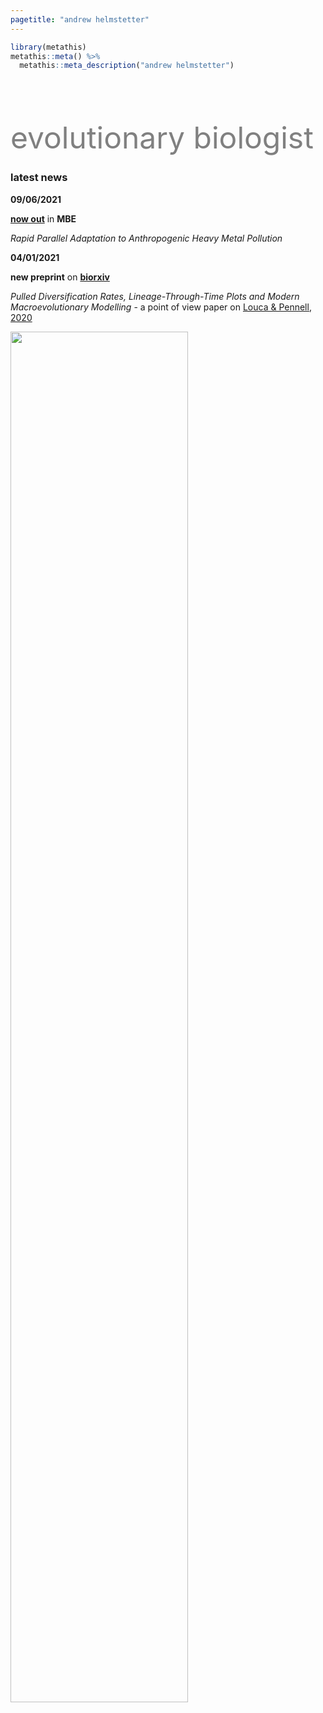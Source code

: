 ```yaml
---
pagetitle: "andrew helmstetter"
---
```


```r
library(metathis)
metathis::meta() %>% 
  metathis::meta_description("andrew helmstetter")
```

<div class="col2" style="padding-top:50px">

<font size="60" color="grey" style="LINE-HEIGHT:60px">evolutionary biologist</font>

### latest news

**09/06/2021**

__[now out](https://doi.org/10.1101/2020.08.12.248328)__ in __MBE__

*Rapid Parallel Adaptation to Anthropogenic Heavy Metal Pollution*

**04/01/2021**

__new preprint__ on __[biorxiv](https://doi.org/10.1101/2021.01.04.424672)__

*Pulled Diversification Rates, Lineage-Through-Time Plots and Modern Macroevolutionary Modelling* - a point of view paper on [Louca & Pennell, 2020](https://doi.org/10.1038/s41586-020-2176-1)

<div id="me">
![](images/me_circle3.png){width=75% style="float:center padding:100px"}
</div>

</div>
